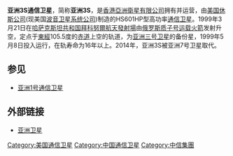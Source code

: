 '''亚洲3S通信卫星'''，简称'''亚洲3S'''，是[[香港|香港]][[香港亞洲衛星有限公司|亞洲衛星有限公司]]拥有并运营，由[[休斯飞机公司|美国休斯公司]](现美国[[波音卫星系统公司|波音卫星系统公司]])制造的HS601HP型高功率[[通信卫星|通信卫星]]。1999年3月21日在[[哈萨克斯坦共和国|哈萨克斯坦共和国]][[拜科努爾航天發射場|拜科努爾航天發射場]]由[[俄罗斯|俄罗斯]][[质子号运载火箭|质子号运载火箭]]发射升空，定点于[[東經|東經]]105.5度的[[赤道|赤道]]上空的轨道，为[[亚洲三号卫星|亚洲三号卫星]]的备份星，1999年5月8日投入运行，在轨寿命为16年以上。2014年，亚洲3S被亚洲7号卫星取代。

==参见==
*[[亚洲1号通信卫星|亚洲1号通信卫星]]

==外部链接==
*[http://www.asiasat.com 亚洲卫星]{{Wayback|url=http://www.asiasat.com/ |date=20200823055412 }}

{{航天小作品}}

[[Category:美国通信卫星|Category:美国通信卫星]]
[[Category:中国通信卫星|Category:中国通信卫星]]
[[Category:中信集團|Category:中信集團]]